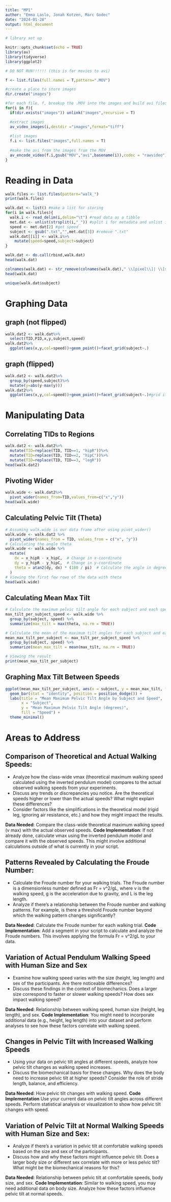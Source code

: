 ```yaml
---
title: "MP1"
author: "Emma Laslo, Jonah Kotzen, Marc Godec"
date: "2024-01-28"
output: html_document
---
```



```r

# library set up

knitr::opts_chunk$set(echo = TRUE)
library(av)
library(tidyverse)
library(ggplot2)
```

```r

# DO NOT RUN!!!!!! (this is for movies to avi)

f <- list.files(full.names = T,pattern=".MOV")

#create a place to store images
dir.create("images")

#for each file, f, breakup the .MOV into the images and build avi files
for(i in f){
  if(dir.exists("images")) unlink("images",recursive = T)

  #extract images
  av_video_images(i,destdir ="images",format="tiff")
  
  #list images
  f.i <- list.files("images",full.names = T)
  
  #make the avi from the images from the MOV
  av_encode_video(f.i,gsub("MOV","avi",basename(i)),codec = "rawvideo")
}
```


# Reading in Data

```r
walk.files <- list.files(pattern="walk_")
print(walk.files)

walk.dat <- list() #make a list for storing
for(i in walk.files){
  walk.i <- read_delim(i,delim="\t") #read data as a tibble
  met.dat <- unlist(strsplit(i,"_")) #split i for metadata and unlist it
  speed <- met.dat[2] #get speed
  subject <- gsub(".txt","",met.dat[3]) #remove ".txt" 
  walk.dat[[i]] <- walk.i%>%
    mutate(speed=speed,subject=subject)
}

walk.dat <- do.call(rbind,walk.dat)
head(walk.dat)

colnames(walk.dat) <- str_remove(colnames(walk.dat)," \\[pixel\\]| \\[sec\\]")
head(walk.dat)

unique(walk.dat$subject)
```

# Graphing Data 

## graph (not flipped)
```r
walk.dat2 <- walk.dat%>%
  select(TID,PID,x,y,subject,speed)
walk.dat2%>%
  ggplot(aes(x,y,col=speed))+geom_point()+facet_grid(subject~.)

```

## graph (flipped)
```r
walk.dat2 <- walk.dat2%>%
  group_by(speed,subject)%>%
  mutate(y=abs(y-max(y)))
walk.dat2%>%
  ggplot(aes(x,y,col=speed))+geom_point()+facet_grid(subject~.)#grid it with columns = to speed

```

# Manipulating Data

## Correlating TIDs to Regions
```r
walk.dat2 <- walk.dat2%>%
  mutate(TID=replace(TID, TID==1, "hipR"))%>%
  mutate(TID=replace(TID, TID==2, "hipC"))%>%
  mutate(TID=replace(TID, TID==3, "legR"))
head(walk.dat2)
```

## Pivoting Wider
```r
walk.wide <- walk.dat2%>%
  pivot_wider(names_from=TID,values_from=c("x","y"))
head(walk.wide)
```

## Calculating Pelvic Tilt (Theta)
```r
# Assuming walk.wide is our data frame after using pivot_wider()
walk.wide <- walk.dat2 %>%
  pivot_wider(names_from = TID, values_from = c("x", "y"))
# Calculating the angle theta
walk.wide <- walk.wide %>%
  mutate(
    dx = x_hipR - x_hipC,  # Change in x-coordinate
    dy = y_hipR - y_hipC,  # Change in y-coordinate
    theta = atan2(dy, dx) * (180 / pi)  # Calculate the angle in degrees
  )
# Viewing the first few rows of the data with theta
head(walk.wide)
```

## Calculating Mean Max Tilt
```r
# Calculate the maximum pelvic tilt angle for each subject and each speed
max_tilt_per_subject_speed <- walk.wide %>%
  group_by(subject, speed) %>%
  summarize(max_tilt = max(theta, na.rm = TRUE))

# Calculate the mean of the maximum tilt angles for each subject and each speed
mean_max_tilt_per_subject <- max_tilt_per_subject_speed %>%
  group_by(subject, speed) %>%
  summarize(mean_max_tilt = mean(max_tilt, na.rm = TRUE))

# Viewing the result
print(mean_max_tilt_per_subject)

```

## Graphing Max Tilt Between Speeds
```r

ggplot(mean_max_tilt_per_subject, aes(x = subject, y = mean_max_tilt, fill = speed)) +
  geom_bar(stat = "identity", position = position_dodge()) +
  labs(title = "Mean Maximum Pelvic Tilt Angle by Subject and Speed",
       x = "Subject",
       y = "Mean Maximum Pelvic Tilt Angle (degrees)",
       fill = "Speed") +
  theme_minimal()

```


# Areas to Address

## Comparison of Theoretical and Actual Walking Speeds:
- Analyze how the class-wide vmax (theoretical maximum walking speed calculated using the inverted pendulum model) compares to the actual observed walking speeds from your experiments.
- Discuss any trends or discrepancies you notice. Are the theoretical speeds higher or lower than the actual speeds? What might explain these differences?
- Consider factors like the simplifications in the theoretical model (rigid leg, ignoring air resistance, etc.) and how they might impact the results.

**Data Needed**:  Compare the class-wide theoretical maximum walking speed (v max) with the actual observed speeds.
**Code Implementation**: If not already done, calculate vmax using the inverted pendulum model and compare it with the observed speeds. This might involve additional calculations outside of what is currently in your script.

## Patterns Revealed by Calculating the Froude Number:
- Calculate the Froude number for your walking trials. The Froude number is a dimensionless number defined as Fr = v^2/gL, where v is the walking speed, g is the acceleration due to gravity, and L is the leg length.
- Analyze if there's a relationship between the Froude number and walking patterns. For example, is there a threshold Froude number beyond which the walking pattern changes significantly?

**Data Needed**: Calculate the Froude number for each walking trial.
**Code Implementation**: Add a segment in your script to calculate and analyze the Froude numbers. This involves applying the formula Fr = v^2/gL to your data.

## Variation of Actual Pendulum Walking Speed with Human Size and Sex
- Examine how walking speed varies with the size (height, leg length) and sex of the participants. Are there noticeable differences?
- Discuss these findings in the context of biomechanics. Does a larger size correspond to faster or slower walking speeds? How does sex impact walking speed?

**Data Needed**: Relationship between walking speed, human size (height, leg length), and sex.
**Code Implementation**: You might need to incorporate additional data (e.g., height, leg length) into your dataset and perform analyses to see how these factors correlate with walking speed.

## Changes in Pelvic Tilt with Increased Walking Speeds
- Using your data on pelvic tilt angles at different speeds, analyze how pelvic tilt changes as walking speed increases.
- Discuss the biomechanical basis for these changes. Why does the body need to increase pelvic tilt at higher speeds? Consider the role of stride length, balance, and efficiency.

**Data Needed**: How pelvic tilt changes with walking speed.
**Code Implementation** Use your current data on pelvic tilt angles across different speeds. Perform statistical analysis or visualization to show how pelvic tilt changes with speed.

## Variation of Pelvic Tilt at Normal Walking Speeds with Human Size and Sex:

- Analyze if there's a variation in pelvic tilt at comfortable walking speeds based on the size and sex of the participants.
- Discuss how and why these factors might influence pelvic tilt. Does a larger body size or different sex correlate with more or less pelvic tilt? What might be the biomechanical reasons for this?

**Data Needed**: Relationship between pelvic tilt at comfortable speeds, body size, and sex.
**Code Implementation**: Similar to walking speed, you may need additional data on body size. Analyze how these factors influence pelvic tilt at normal speeds.
